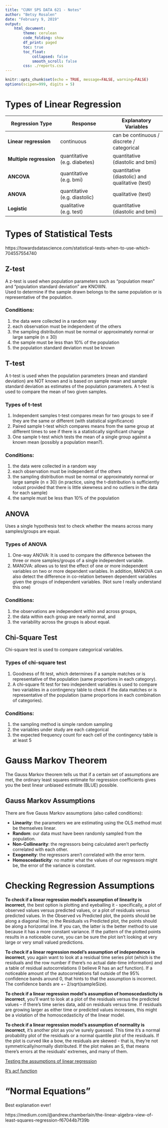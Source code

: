 ```yaml
---
title: "CUNY SPS DATA 621 - Notes"
author: "Betsy Rosalen"
date: "February 9, 2019"
output:
    html_document:
        theme: cerulean
        code_folding: show
        df_print: paged
        toc: true
        toc_float:
            collapsed: false
            smooth_scroll: false
        css: ./reports.css
---
```


```r
knitr::opts_chunk$set(echo = TRUE, message=FALSE, warning=FALSE)
options(scipen=999, digits = 5)
```

# Types of Linear Regression 

Regression Type | Response | Explanatory Variables
----- | ----- | -----
**Linear regression** | continuous | can be continuous / discrete / categorical
**Multiple regression** | quantitative (e.g. diabetes) | quantitative (diastolic and bmi)
**ANCOVA** | quantitative (e.g. bmi) | quantitative (diastolic) and qualitative (test)
**ANOVA** | quantitative (e.g. diastolic) | qualitative (test)
**Logistic** | qualitative (e.g. test) | quantitative (diastolic and bmi)

# Types of Statistical Tests

https://towardsdatascience.com/statistical-tests-when-to-use-which-704557554740

## Z-test
A z-test is used when population parameters such as "population mean" and "population standard deviation" are KNOWN.  
Used to determine if the sample drawn belongs to the same population or is representative of the population.

### Conditions:
1. the data were collected in a random way
2. each observation must be independent of the others
3. the sampling distribution must be normal or approximately normal or large sample (n $\leq$ 30)
4. the sample must be less than 10% of the population
5. the population standard deviation must be known

## T-test
A t-test is used when the population parameters (mean and standard deviation) are NOT known and is based on sample mean and sample standard deviation as estimates of the population parameters.
A t-test is used to compare the mean of two given samples.

### Types of t-test
1. Independent samples t-test compares mean for two groups to see if they are the same or different (with statistical significance)
2. Paired sample t-test which compares means from the same group at different times to see if there is a statistically significant change
3. One sample t-test which tests the mean of a single group against a known mean (possibly a population mean?).

### Conditions:
1. the data were collected in a random way
2. each observation must be independent of the others
3. the sampling distribution must be normal or approximately normal or large sample (n $\leq$ 30) 
	(in practice, using the t-distribution is sufficiently robust provided that there is little skewness and no outliers in the data for each sample)
4. the sample must be less than 10% of the population

## ANOVA
Uses a single hypothesis test to check whether the means across many samples/groups are equal.

### Types of ANOVA
1. One-way ANOVA: It is used to compare the difference between the three or more samples/groups of a single independent variable.
2. MANOVA: allows us to test the effect of one or more independent variables on two or more dependent variables. In addition, MANOVA can also detect the difference in co-relation between dependent variables given the groups of independent variables.  (Not sure I really understand this one)

### Conditions:
1. the observations are independent within and across groups, 
2. the data within each group are nearly normal, and
3. the variability across the groups is about equal.

## Chi-Square Test
Chi-square test is used to compare categorical variables.

### Types of chi-square test
1. Goodness of fit test, which determines if a sample matches or is representative of the population (same proportions in each category).
2. A chi-square fit test for two independent variables is used to compare two variables in a contingency table to check if the data matches or is representative of the population (same proportions in each combination of categories).

### Conditions:
1. the sampling method is simple random sampling
2. the variables under study are each categorical
3. the expected frequency count for each cell of the contingency table is at least 5

# Gauss Markov Theorem

The Gauss Markov theorem tells us that if a certain set of assumptions are met, the ordinary least squares estimate for regression coefficients gives you the best linear unbiased estimate (BLUE) possible.

## Gauss Markov Assumptions

There are five Gauss Markov assumptions (also called conditions):

- **Linearity**: the parameters we are estimating using the OLS method must be themselves linear.
- **Random**: our data must have been randomly sampled from the population.
- **Non-Collinearity**: the regressors being calculated aren't perfectly correlated with each other.
- **Exogeneity**: the regressors aren't correlated with the error term.
- **Homoscedasticity**: no matter what the values of our regressors might be, the error of the variance is constant.


# Checking Regression Assumptions

**To check if a linear regression model's assumption of linearity is incorrect**, the best option is plotting and eyeballing it - specifically, a plot of observed values versus predicted values, or a plot of residuals versus predicted values. In the Observed vs Predicted plot, the points should be along a diagonal line; in the Residuals vs Predicted plot, the points should be along a horizontal line. If you can, the latter is the better method to use because it has a more constant variance. If the pattern of the plotted points results in a noticeable curve, you can be sure the plot isn't looking at very large or very small valued predictions.

**To check if a linear regression model's assumption of independence is incorrect**, you again want to look at a residual time series plot (which is the residuals and the row number if there's no actual date-time information) and a table of residual autocorrelations (I believe R has an acf function). If a noticeable amount of the autocorrelations fall outside of the 95% confidence bands around 0, that hints to that the assumption is incorrect. The confidence bands are +- 2/sqrt(sampleSize).

**To check if a linear regression model's assumption of homoscedasticity is incorrect**, you'll want to look at a plot of the residuals versus the predicted values -- if there's time series data, add on residuals versus time. If residuals are growing larger as either time or predicted values increases, this might be a violation of the homoscedasticity of the linear model.

**To check if a linear regression model's assumption of normality is incorrect**, it's another plot as you've surely guessed. This time it's a normal probability plot of the residuals or a normal quantile plot of the residuals. If the plot is curved like a bow, the residuals are skewed - that is, they're not symmetrically/normally distributed. If the plot makes an S, that means there's errors at the residuals' extremes, and many of them.

[Testing the assumptions of linear regression](http://people.duke.edu/~rnau/testing.htm)

[R's acf function](https://www.rdocumentation.org/packages/stats/versions/3.1.1/topics/acf)

# "Normal Equations"

Best explanation ever!

https://medium.com/@andrew.chamberlain/the-linear-algebra-view-of-least-squares-regression-f67044b7f39b
